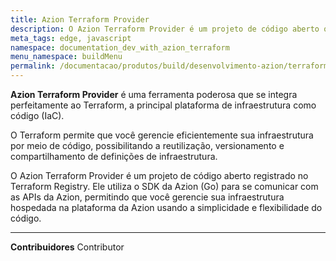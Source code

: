 ```yaml
---
title: Azion Terraform Provider
description: O Azion Terraform Provider é um projeto de código aberto que utiliza o SDK da Azion (Go) para se comunicar com as APIs da Azion, permitindo o gerenciamento de sua infraestrutura usando código.
meta_tags: edge, javascript
namespace: documentation_dev_with_azion_terraform
menu_namespace: buildMenu
permalink: /documentacao/produtos/build/desenvolvimento-azion/terraform-provider/
---
```



<LinkButton outlined link="/pt-br/documentacao/produtos/terraform-provider/" label="vá para a documentação de referência do Azion Terraform Provider" variant="secondary" />

**Azion Terraform Provider** é uma ferramenta poderosa que se integra perfeitamente ao Terraform, a principal plataforma de infraestrutura como código (IaC).

O Terraform permite que você gerencie eficientemente sua infraestrutura por meio de código, possibilitando a reutilização, versionamento e compartilhamento de definições de infraestrutura.

O Azion Terraform Provider é um projeto de código aberto registrado no Terraform Registry. Ele utiliza o SDK da Azion (Go) para se comunicar com as APIs da Azion, permitindo que você gerencie sua infraestrutura hospedada na plataforma da Azion usando a simplicidade e flexibilidade do código.


---


**Contribuidores** <ContributorList>Contributor</ContributorList>
